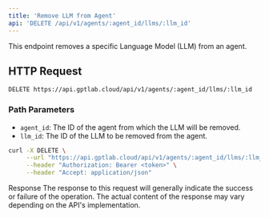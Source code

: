 ```yaml
---
title: 'Remove LLM from Agent'
api: 'DELETE /api/v1/agents/:agent_id/llms/:llm_id'
---
```


This endpoint removes a specific Language Model (LLM) from an agent.

## HTTP Request

`DELETE https://api.gptlab.cloud/api/v1/agents/:agent_id/llms/:llm_id`

### Path Parameters

- `agent_id`: The ID of the agent from which the LLM will be removed.
- `llm_id`: The ID of the LLM to be removed from the agent.

<RequestExample>

```bash
curl -X DELETE \
     --url "https://api.gptlab.cloud/api/v1/agents/:agent_id/llms/:llm_id" \
     --header "Authorization: Bearer <token>" \
     --header "Accept: application/json"
```

</RequestExample>

Response
The response to this request will generally indicate the success or failure of the operation. The actual content of the response may vary depending on the API's implementation.

